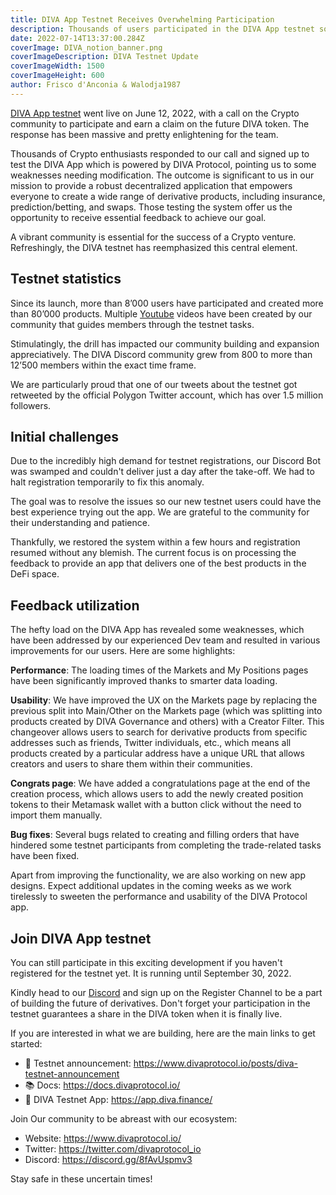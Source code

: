 ```yaml
---
title: DIVA App Testnet Receives Overwhelming Participation
description: Thousands of users participated in the DIVA App testnet so far.
date: 2022-07-14T13:37:00.284Z
coverImage: DIVA_notion_banner.png
coverImageDescription: DIVA Testnet Update
coverImageWidth: 1500
coverImageHeight: 600
author: Frisco d'Anconia & Walodja1987
---
```



[DIVA App testnet](https://www.divaprotocol.io/posts/diva-testnet-announcement) went live on June 12, 2022, with a call on the Crypto community to participate and earn a claim on the future DIVA token. The response has been massive and pretty enlightening for the team. 

Thousands of Crypto enthusiasts responded to our call and signed up to test the DIVA App which is powered by DIVA Protocol, pointing us to some weaknesses needing modification. The outcome is significant to us in our mission to provide a robust decentralized application that empowers everyone to create a wide range of derivative products, including insurance, prediction/betting, and swaps. Those testing the system offer us the opportunity to receive essential feedback to achieve our goal. 

A vibrant community is essential for the success of a Crypto venture. Refreshingly, the DIVA testnet has reemphasized this central element. 

## Testnet statistics 

Since its launch, more than 8’000 users have participated and created more than 80’000 products. Multiple [Youtube](https://www.youtube.com/results?search_query=diva+protocol+testnet) videos have been created by our community that guides members through the testnet tasks.

Stimulatingly, the drill has impacted our community building and expansion appreciatively. The DIVA Discord community grew from 800 to more than 12’500 members within the exact time frame. 

We are particularly proud that one of our tweets about the testnet got retweeted by the official Polygon Twitter account, which has over 1.5 million followers. 

## Initial challenges

Due to the incredibly high demand for testnet registrations, our Discord Bot was swamped and couldn't deliver just a day after the take-off. We had to halt registration temporarily to fix this anomaly. 

The goal was to resolve the issues so our new testnet users could have the best experience trying out the app. We are grateful to the community for their understanding and patience. 

Thankfully, we restored the system within a few hours and registration resumed without any blemish. The current focus is on processing the feedback to provide an app that delivers one of the best products in the DeFi space.

## Feedback utilization

The hefty load on the DIVA App has revealed some weaknesses, which have been addressed by our experienced Dev team and resulted in various improvements for our users. Here are some highlights:

**Performance**: The loading times of the Markets and My Positions pages have been significantly improved thanks to smarter data loading.

**Usability**: We have improved the UX on the Markets page by replacing the previous split into Main/Other on the Markets page (which was splitting into products created by DIVA Governance and others) with a Creator Filter. This changeover allows users to search for derivative products from specific addresses such as friends, Twitter individuals, etc., which means all products created by a particular address have a unique URL that allows creators and users to share them within their communities.

**Congrats page**: We have added a congratulations page at the end of the creation process, which allows users to add the newly created position tokens to their Metamask wallet with a button click without the need to import them manually.

**Bug fixes**: Several bugs related to creating and filling orders that have hindered some testnet participants from completing the trade-related tasks have been fixed.

Apart from improving the functionality, we are also working on new app designs. Expect additional updates in the coming weeks as we work tirelessly to sweeten the performance and usability of the DIVA Protocol app.


## Join DIVA App testnet

You can still participate in this exciting development if you haven't registered for the testnet yet. It is running until September 30, 2022. 

Kindly head to our [Discord](https://discord.com/invite/DE5b8ZeJjK) and sign up on the Register Channel to be a part of building the future of derivatives. Don't forget your participation in the testnet guarantees a share in the DIVA token when it is finally live.

If you are interested in what we are building, here are the main links to get started:

- 🚀 Testnet announcement: https://www.divaprotocol.io/posts/diva-testnet-announcement
- 📚 Docs: https://docs.divaprotocol.io/
- 🍏 DIVA Testnet App: https://app.diva.finance/

Join Our community to be abreast with our ecosystem:

- Website: https://www.divaprotocol.io/
- Twitter: https://twitter.com/divaprotocol_io 
- Discord: https://discord.gg/8fAvUspmv3 

Stay safe in these uncertain times!
